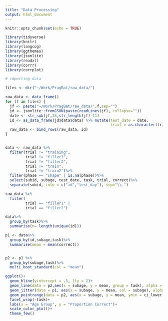 ```yaml
---
title: "Data Processing"
output: html_document
---
```


```r
knitr::opts_chunk$set(echo = TRUE)

library(tidyverse)
library(knitr)
library(langcog)
library(ggthemes)
library(jsonlite)
library(readxl)
library(corrr)
library(corrplot)

```


```r
# importing data

files <- dir("~/Work/PragBat/raw_data/")

raw_data <- data_frame()
for (f in files) {
  jf <- paste("~/Work/PragBat/raw_data/",f,sep="")
  jd <- jsonlite::fromJSON(paste(readLines(jf), collapse=""))
  date <- str_sub(jf,33,str_length(jf)-11)
  id <- as_data_frame(jd$data$data) %>% mutate(test_date = date, 
                                               trial = as.character(trial))
  raw_data <- bind_rows(raw_data, id)
}


data <- raw_data %>%
  filter(trial != "training", 
         trial != "filler1", 
         trial != "filler2",
         trial != "train",
         trial != "train2")%>%
  filter(phase == "shape" | is.na(phase))%>%
  select(subid, subage, test_date, task, trial, correct)%>%
  separate(subid, into = c("id","test_day"), sep="\\.")

raw_data %>%
  filter(
         trial == "filler1" | 
         trial == "filler2")

```

```r
data%>%
  group_by(task)%>%
  summarise(n= length(unique(id)))
```

```r
p1 <- data%>%
  group_by(id,subage,task)%>%
  summarise(mean = mean(correct))


p2 <- p1 %>%
  group_by(subage,task)%>%
  multi_boot_standard(col = "mean")

ggplot()+
  geom_hline(yintercept = .5, lty = 2)+
  geom_line(data = p2,aes(x = subage, y = mean, group = task), alpha = .5)+
  geom_jitter(data = p1, aes(x = subage, y = mean, col = subage), alpha = .5, width = .2, height = .01)+
  geom_pointrange(data = p2, aes(x = subage, y = mean, ymin = ci_lower, ymax = ci_upper, col = subage))+
  facet_wrap(~task)+
  labs(x = "Age Group", y = "Proportion Correct")+
  scale_color_ptol()+
  theme_few()
  

```

